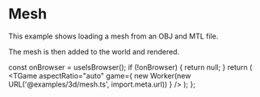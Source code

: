 # Mesh

This example shows loading a mesh from an OBJ and MTL file.

The mesh is then added to the world and rendered.


  const onBrowser = useIsBrowser();
  if (!onBrowser) {
    return null;
  }
  return (
    <TGame
      aspectRatio="auto"
      game={
        new Worker(new URL('@examples/3d/mesh.ts', import.meta.url))
      }
    />
  );
};

<Game />
